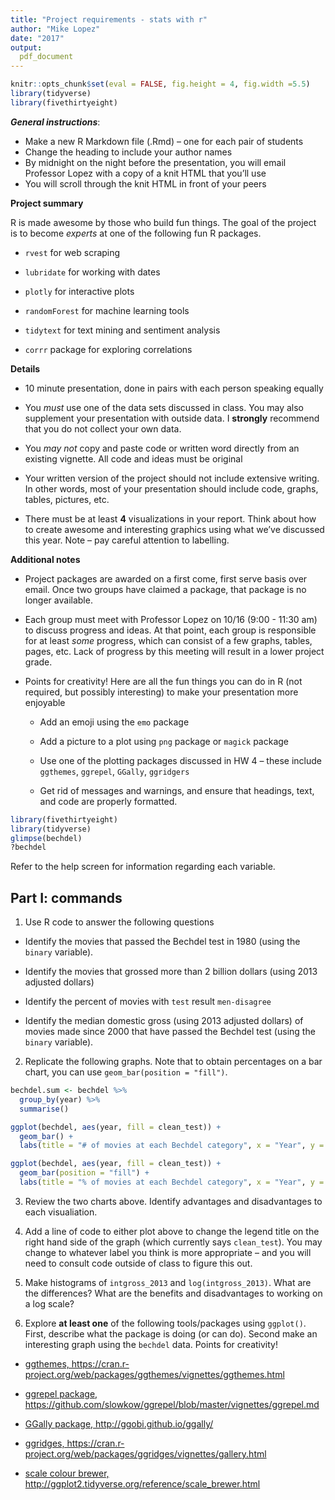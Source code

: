```yaml
---
title: "Project requirements - stats with r"
author: "Mike Lopez"
date: "2017"
output:
  pdf_document
---
```


```r
knitr::opts_chunk$set(eval = FALSE, fig.height = 4, fig.width =5.5)
library(tidyverse)
library(fivethirtyeight)
```

***General instructions***: 

+  Make a new R Markdown file (.Rmd) -- one for each pair of students
+  Change the heading to include your author names
+  By midnight on the night before the presentation, you will email Professor Lopez
with a copy of a knit HTML that you'll use
+  You will scroll through the knit HTML in front of your peers

**Project summary**

R is made awesome by those who build fun things. The goal of the project is to become *experts* at one of the following fun R packages. 

- `rvest` for web scraping

- `lubridate` for working with dates

- `plotly` for interactive plots

- `randomForest` for machine learning tools

- `tidytext` for text mining and sentiment analysis

- `corrr` package for exploring correlations

**Details**

- 10 minute presentation, done in pairs with each person speaking equally

- You *must* use one of the data sets discussed in class. You may also supplement your presentation with outside data. I **strongly** recommend that you do not collect your own data. 

- You *may not* copy and paste code or written word directly from an existing vignette. All code and ideas must be original

- Your written version of the project should not include extensive writing. In other words, most of your presentation should include code, graphs, tables, pictures, etc.

- There must be at least **4** visualizations in your report. Think about how to create awesome and interesting graphics using what we've discussed this year. Note -- pay careful attention to labelling. 

**Additional notes**

- Project packages are awarded on a first come, first serve basis over email. Once two groups have claimed a package, that package is no longer available. 

- Each group must meet with Professor Lopez on 10/16 (9:00 - 11:30 am) to discuss progress and ideas. At that point, each group is responsible for at least *some* progress, which can consist of a few graphs, tables, pages, etc. Lack of progress by this meeting will result in a lower project grade. 

- Points for creativity! Here are all the fun things you can do in R (not required, but possibly interesting) to make your presentation more enjoyable

    - Add an emoji using the `emo` package 
    
    - Add a picture to a plot using `png` package or `magick` package
    
    - Use one of the plotting packages discussed in HW 4 -- these include `ggthemes`, `ggrepel`, `GGally`, `ggridgers`
    
    - Get rid of messages and warnings, and ensure that headings, text, and code are properly formatted.
    
    





```r
library(fivethirtyeight)
library(tidyverse)
glimpse(bechdel)
?bechdel
``` 

Refer to the help screen for information regarding each variable. 

## Part I: commands

1. Use R code to answer the following questions

- Identify the movies that passed the Bechdel test in 1980 (using the `binary` variable).

- Identify the movies that grossed more than 2 billion dollars (using 2013 adjusted dollars)

- Identify the percent of movies with `test` result `men-disagree`

- Identify the median domestic gross (using 2013 adjusted dollars) of movies made since 2000 that have passed the Bechdel test (using the `binary` variable). 

2. Replicate the following graphs. Note that to obtain percentages on a bar chart, you can use `geom_bar(position = "fill")`. 


```r
bechdel.sum <- bechdel %>% 
  group_by(year) %>% 
  summarise()

ggplot(bechdel, aes(year, fill = clean_test)) + 
  geom_bar() + 
  labs(title = "# of movies at each Bechdel category", x = "Year", y = "Count")
```

```r

ggplot(bechdel, aes(year, fill = clean_test)) + 
  geom_bar(position = "fill") + 
  labs(title = "% of movies at each Bechdel category", x = "Year", y = "Percent") 

```

3. Review the two charts above. Identify advantages and disadvantages to each visualiation. 

4. Add a line of code to either plot above to change the legend title on the right hand side of the graph (which currently says `clean_test`). You may change to whatever label you think is more appropriate -- and you will need to consult code outside of class to figure this out. 

5. Make histograms of `intgross_2013` and `log(intgross_2013)`. What are the differences?  What are the benefits and disadvantages to working on a log scale?

6. Explore **at least one** of the following tools/packages using `ggplot()`. First, describe what the package is doing (or can do). Second make an interesting graph using the `bechdel` data. Points for creativity!

- [ggthemes, https://cran.r-project.org/web/packages/ggthemes/vignettes/ggthemes.html](https://cran.r-project.org/web/packages/ggthemes/vignettes/ggthemes.html)

- [ggrepel package, https://github.com/slowkow/ggrepel/blob/master/vignettes/ggrepel.md](https://github.com/slowkow/ggrepel/blob/master/vignettes/ggrepel.md)

- [GGally package, http://ggobi.github.io/ggally/](http://ggobi.github.io/ggally/)

- [ggridges, https://cran.r-project.org/web/packages/ggridges/vignettes/gallery.html](https://cran.r-project.org/web/packages/ggridges/vignettes/gallery.html)

- [scale colour brewer, http://ggplot2.tidyverse.org/reference/scale_brewer.html](http://ggplot2.tidyverse.org/reference/scale_brewer.html)

